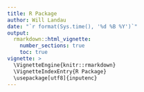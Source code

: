 ```yaml
---
title: R Package
author: Will Landau
date: "`r format(Sys.time(), '%d %B %Y')`"
output: 
  rmarkdown::html_vignette:
    number_sections: true
    toc: true
vignette: >
  \VignetteEngine{knitr::rmarkdown}
  \VignetteIndexEntry{R Package}
  \usepackage[utf8]{inputenc}
---
```



